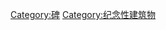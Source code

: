 {{catmore}}
{{Commonscat|Monuments and memorials}}

[[Category:碑|Category:碑]]
[[Category:纪念性建筑物|Category:纪念性建筑物]]